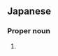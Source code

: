 ==Japanese==
{{ja-kanjitab}}

===Proper noun===
{{ja-pos|ゆみこ|proper}}
# {{given name|female|lang=ja|sort=ゆみこ}}